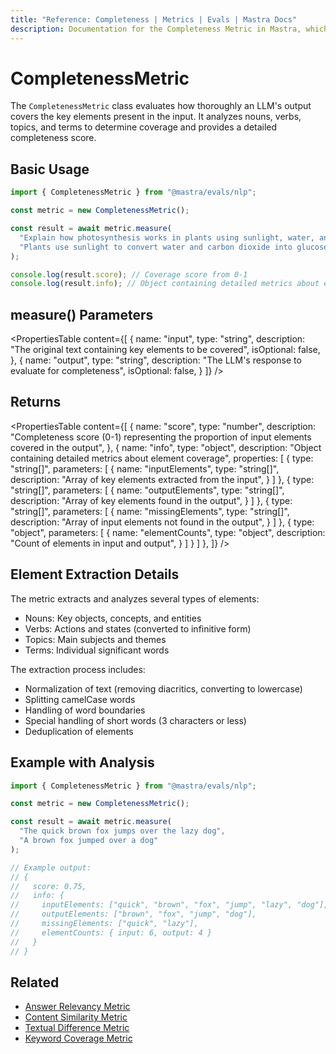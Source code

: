 ```yaml
---
title: "Reference: Completeness | Metrics | Evals | Mastra Docs"
description: Documentation for the Completeness Metric in Mastra, which evaluates how thoroughly LLM outputs cover key elements present in the input.
---
```


# CompletenessMetric

The `CompletenessMetric` class evaluates how thoroughly an LLM's output covers the key elements present in the input. It analyzes nouns, verbs, topics, and terms to determine coverage and provides a detailed completeness score.

## Basic Usage

```typescript
import { CompletenessMetric } from "@mastra/evals/nlp";

const metric = new CompletenessMetric();

const result = await metric.measure(
  "Explain how photosynthesis works in plants using sunlight, water, and carbon dioxide.",
  "Plants use sunlight to convert water and carbon dioxide into glucose through photosynthesis."
);

console.log(result.score); // Coverage score from 0-1
console.log(result.info); // Object containing detailed metrics about element coverage
```

## measure() Parameters

<PropertiesTable
  content={[
    {
      name: "input",
      type: "string",
      description: "The original text containing key elements to be covered",
      isOptional: false,
    },
    {
      name: "output",
      type: "string",
      description: "The LLM's response to evaluate for completeness",
      isOptional: false,
    }
  ]}
/>

## Returns

<PropertiesTable
  content={[
    {
      name: "score",
      type: "number",
      description: "Completeness score (0-1) representing the proportion of input elements covered in the output",
    },
    {
      name: "info",
      type: "object",
      description: "Object containing detailed metrics about element coverage",
      properties: [
        {
          type: "string[]",
          parameters: [
            {
              name: "inputElements",
              type: "string[]",
              description: "Array of key elements extracted from the input",
            }
          ]
        },
        {
          type: "string[]",
          parameters: [
            {
              name: "outputElements",
              type: "string[]",
              description: "Array of key elements found in the output",
            }
          ]
        },
        {
          type: "string[]",
          parameters: [
            {
              name: "missingElements",
              type: "string[]",
              description: "Array of input elements not found in the output",
            }
          ]
        },
        {
          type: "object",
          parameters: [
            {
              name: "elementCounts",
              type: "object",
              description: "Count of elements in input and output",
            }
          ]
        }
      ]
    },
  ]}
/>

## Element Extraction Details

The metric extracts and analyzes several types of elements:
- Nouns: Key objects, concepts, and entities
- Verbs: Actions and states (converted to infinitive form)
- Topics: Main subjects and themes
- Terms: Individual significant words

The extraction process includes:
- Normalization of text (removing diacritics, converting to lowercase)
- Splitting camelCase words
- Handling of word boundaries
- Special handling of short words (3 characters or less)
- Deduplication of elements

## Example with Analysis

```typescript
import { CompletenessMetric } from "@mastra/evals/nlp";

const metric = new CompletenessMetric();

const result = await metric.measure(
  "The quick brown fox jumps over the lazy dog",
  "A brown fox jumped over a dog"
);

// Example output:
// {
//   score: 0.75,
//   info: {
//     inputElements: ["quick", "brown", "fox", "jump", "lazy", "dog"],
//     outputElements: ["brown", "fox", "jump", "dog"],
//     missingElements: ["quick", "lazy"],
//     elementCounts: { input: 6, output: 4 }
//   }
// }
```

## Related

- [Answer Relevancy Metric](./answer-relevancy)
- [Content Similarity Metric](./content-similarity)
- [Textual Difference Metric](./textual-difference) 
- [Keyword Coverage Metric](./keyword-coverage)